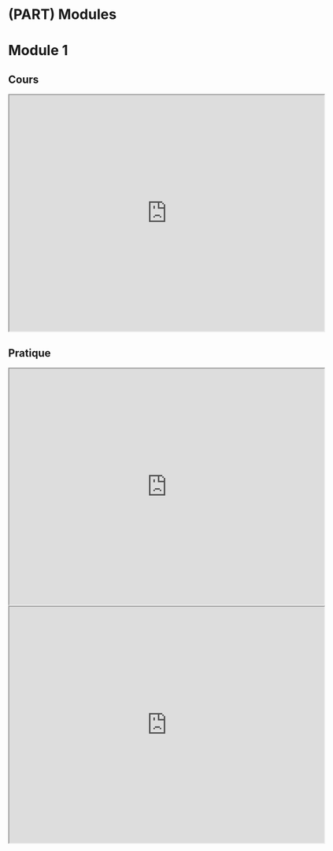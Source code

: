 # (PART) Modules {-}

# Module 1

## Cours

<!--<iframe width="640" height="360" src="YOUTUBE EMBED LINK" title="YouTube video player" frameborder="0" allow="accelerometer; autoplay; clipboard-write; encrypted-media; gyroscope; picture-in-picture; web-share" referrerpolicy="strict-origin-when-cross-origin" allowfullscreen></iframe>
-->

<iframe src="https://docs.google.com/presentation/d/1f5RbBohIJrHW-InA6nf8SU_6svPgDB3O/preview" width="640" height="480" allow="autoplay"></iframe>


## Pratique
<iframe src="https://docs.google.com/presentation/d/1Vey0jAXQcl-RMyuMAmpqyZSqP3cBbuN2/preview" width="640" height="480" allow="autoplay"></iframe>

<iframe src="https://docs.google.com/presentation/d/1sLcgFTT4mRWgHxsNsOhUEi71-5861JV0/preview" width="640" height="480" allow="autoplay"></iframe>
